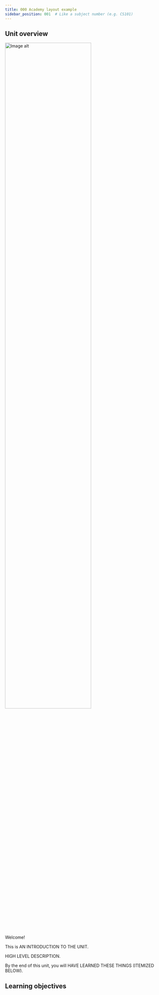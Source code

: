 ```yaml
---
title: 000 Academy layout example
sidebar_position: 001  # Like a subject number (e.g. CS101)
---
```


<!-- TODO - add outline elements similar to https://www.apollographql.com/tutorials/lift-off-part1 -->

## Unit overview


<img src={imageUrl} alt="Image alt" width="75%"/>

<!-- Provide context for this course, in addition to the concrete learning goals and outcomes. Why would someone want to do this unit? -->

Welcome!

This is AN INTRODUCTION TO THE UNIT.

HIGH LEVEL DESCRIPTION.

By the end of this unit, you will HAVE LEARNED THESE THINGS (ITEMIZED BELOW).

## Learning objectives


<LearningGoalsExp />  


<LearningGoals unitName="hello_weaviate"/>  

